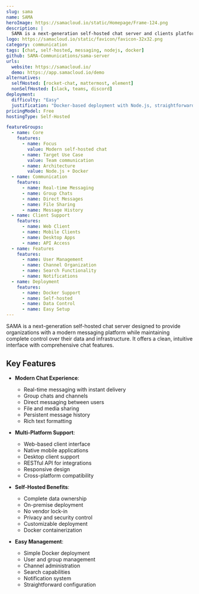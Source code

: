 ```yaml
---
slug: sama
name: SAMA
heroImage: https://samacloud.io/static/Homepage/Frame-124.png
description: |
  SAMA is a next-generation self-hosted chat server and clients platform that provides modern messaging capabilities with complete control over your data and infrastructure.
logo: https://samacloud.io/static/favicon/favicon-32x32.png
category: communication
tags: [chat, self-hosted, messaging, nodejs, docker]
github: SAMA-Communications/sama-server
urls:
  website: https://samacloud.io/
  demo: https://app.samacloud.io/demo
alternatives:
  selfHosted: [rocket-chat, mattermost, element]
  nonSelfHosted: [slack, teams, discord]
deployment:
  difficulty: "Easy"
  justification: "Docker-based deployment with Node.js, straightforward setup process."
pricingModel: Free
hostingType: Self-Hosted

featureGroups:
  - name: Core
    features:
      - name: Focus
        value: Modern self-hosted chat
      - name: Target Use Case
        value: Team communication
      - name: Architecture
        value: Node.js + Docker
  - name: Communication
    features:
      - name: Real-time Messaging
      - name: Group Chats
      - name: Direct Messages
      - name: File Sharing
      - name: Message History
  - name: Client Support
    features:
      - name: Web Client
      - name: Mobile Clients
      - name: Desktop Apps
      - name: API Access
  - name: Features
    features:
      - name: User Management
      - name: Channel Organization
      - name: Search Functionality
      - name: Notifications
  - name: Deployment
    features:
      - name: Docker Support
      - name: Self-hosted
      - name: Data Control
      - name: Easy Setup
---
```


SAMA is a next-generation self-hosted chat server designed to provide organizations with a modern messaging platform while maintaining complete control over their data and infrastructure. It offers a clean, intuitive interface with comprehensive chat features.

## Key Features

- **Modern Chat Experience**:

  - Real-time messaging with instant delivery
  - Group chats and channels
  - Direct messaging between users
  - File and media sharing
  - Persistent message history
  - Rich text formatting

- **Multi-Platform Support**:

  - Web-based client interface
  - Native mobile applications
  - Desktop client support
  - RESTful API for integrations
  - Responsive design
  - Cross-platform compatibility

- **Self-Hosted Benefits**:

  - Complete data ownership
  - On-premise deployment
  - No vendor lock-in
  - Privacy and security control
  - Customizable deployment
  - Docker containerization

- **Easy Management**:
  - Simple Docker deployment
  - User and group management
  - Channel administration
  - Search capabilities
  - Notification system
  - Straightforward configuration
